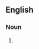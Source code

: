 ==English==

===Noun===
{{en-noun|sg=[[double]]-[[entendre]]}}

# {{alternative spelling of|double entendre}}